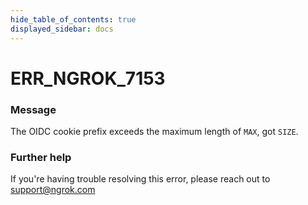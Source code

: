 ```yaml
---
hide_table_of_contents: true
displayed_sidebar: docs
---
```



# ERR_NGROK_7153

### Message

The OIDC cookie prefix exceeds the maximum length of `MAX`, got `SIZE`.

<ErrorDetails error="err_ngrok_7153" />

### Further help

If you're having trouble resolving this error, please reach out to [support@ngrok.com](mailto:support@ngrok.com?subject=Help%20with%20ERR_NGROK_7153)

